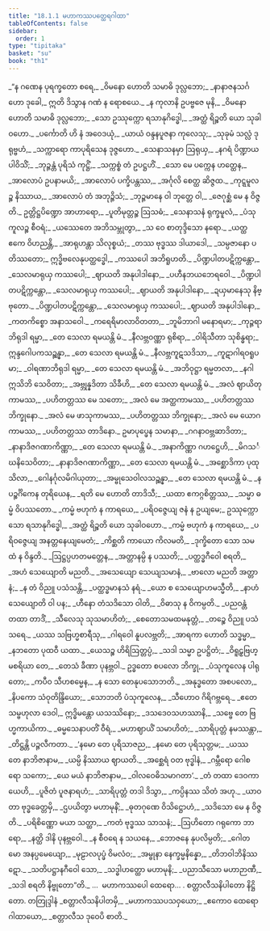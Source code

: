 ```yaml
---
title: "18.1.1 မဟာကဿပတ္ထေရဂါထာ"
tableOfContents: false
sidebar:
  order: 1
type: "tipitaka"
basket: "su"
book: "th1"
---
```



<DynamicBreadcrumb />

<Division number="1054" book="th1" e="ch" v="19" p="350">

<Paragraph number="1409" type="verses" book="th1">
_“န ဂဏေန ပုရက္ခတော စရေ,_  
_ဝိမနော ဟောတိ သမာဓိ ဒုလ္လဘော;_  
_နာနာဇနသင်္ဂဟော ဒုခေါ,_  
ဣတိ ဒိသွာန ဂဏံ န ရောစယေ._  

</Paragraph>

</Division>
<Division number="1055" book="th1" e="ch" v="19" p="350">

<Paragraph number="1410" type="verses" book="th1">
_န ကုလာနိ ဥပဗ္ဗဇေ မုနိ,_  
_ဝိမနော ဟောတိ သမာဓိ ဒုလ္လဘော;_  
_သော ဥဿုက္ကော ရသာနုဂိဒ္ဓေါ,_  
_အတ္ထံ ရိဉ္စတိ ယော သုခါဝဟော._  

</Paragraph>

</Division>
<Division number="1056" book="th1" e="ch" v="19" p="350">

<Paragraph number="1411" type="verses" book="th1">
_ပင်္ကောတိ ဟိ နံ အဝေဒယုံ,_  
_ယာယံ ဝန္ဒနပူဇနာ ကုလေသု;_  
_သုခုမံ သလ္လံ ဒုရုဗ္ဗဟံ,_  
_သက္ကာရော ကာပုရိသေန ဒုဇ္ဇဟော._  

</Paragraph>

</Division>
<Division number="1057" book="th1" e="ch" v="19" p="350">

<Paragraph number="1412" type="verses" book="th1">
_သေနာသနမှာ ဩရုယှ,_  
_နဂရံ ပိဏ္ဍာယ ပါဝိသိံ;_  
_ဘုဉ္ဇန္တံ ပုရိသံ ကုဋ္ဌိံ,_  
_သက္ကစ္စံ တံ ဥပဋ္ဌဟိံ._  

</Paragraph>

</Division>
<Division number="1058" book="th1" e="ch" v="19" p="350">

<Paragraph number="1413" type="verses" book="th1">
_သော မေ ပက္ကေန ဟတ္ထေန,_  
_အာလောပံ ဥပနာမယိ;_  
_အာလောပံ ပက္ခိပန္တဿ,_  
_အင်္ဂုလိ စေတ္ထ ဆိဇ္ဇထ._  

</Paragraph>

</Division>
<Division number="1059" book="th1" e="ch" v="19" p="350">

<Paragraph number="1414" type="verses" book="th1">
_ကုဋ္ဋမူလဉ္စ နိဿာယ,_  
_အာလောပံ တံ အဘုဉ္ဇိသံ;_  
_ဘုဉ္ဇမာနေ ဝါ ဘုတ္တေ ဝါ,_  
_ဇေဂုစ္ဆံ မေ န ဝိဇ္ဇတိ._  

</Paragraph>

</Division>
<Division number="1060" book="th1" e="ch" v="19" p="350">

<Paragraph number="1415" type="verses" book="th1">
ဥတ္တိဋ္ဌပိဏ္ဍော အာဟာရော,_  
_ပူတိမုတ္တဉ္စ ဩသဓံ;_  
_သေနာသနံ ရုက္ခမူလံ,_  
_ပံသုကူလဉ္စ စီဝရံ;_  
_ယဿေတေ အဘိသမ္ဘုတွာ,_  
_သ ဝေ စာတုဒ္ဒိသော နရော._  

</Paragraph>

</Division>
<Division number="1061" book="th1" e="ch" v="19" p="350">

<Paragraph number="1416" type="verses" book="th1">
_ယတ္ထ ဧကေ ဝိဟညန္တိ,_  
_အာရုဟန္တာ သိလုစ္စယံ;_  
_တဿ ဗုဒ္ဓဿ ဒါယာဒေါ,_  
_သမ္ပဇာနော ပတိဿတော;_  
ဣဒ္ဓိဗလေနုပတ္ထဒ္ဓေါ,_  
_ကဿပေါ အဘိရူဟတိ._  

</Paragraph>

</Division>
<Division number="1062" book="th1" e="ch" v="19" p="351">

<Paragraph number="1417" type="verses" book="th1">
_ပိဏ္ဍပါတပဋိက္ကန္တော,_  
_သေလမာရုယှ ကဿပေါ;_  
_ဈာယတိ အနုပါဒါနော,_  
_ပဟီနဘယဘေရဝေါ._  

</Paragraph>

</Division>
<Division number="1063" book="th1" e="ch" v="19" p="351">

<Paragraph number="1418" type="verses" book="th1">
_ပိဏ္ဍပါတပဋိက္ကန္တော,_  
_သေလမာရုယှ ကဿပေါ;_  
_ဈာယတိ အနုပါဒါနော,_  
_ဍယှမာနေသု နိဗ္ဗုတော._  

</Paragraph>

</Division>
<Division number="1064" book="th1" e="ch" v="19" p="351">

<Paragraph number="1419" type="verses" book="th1">
_ပိဏ္ဍပါတပဋိက္ကန္တော,_  
_သေလမာရုယှ ကဿပေါ;_  
_ဈာယတိ အနုပါဒါနော,_  
_ကတကိစ္စော အနာသဝေါ._  

</Paragraph>

</Division>
<Division number="1065" book="th1" e="ch" v="19" p="351">

<Paragraph number="1420" type="verses" book="th1">
_ကရေရိမာလာဝိတတာ,_  
_ဘူမိဘာဂါ မနောရမာ;_  
_ကုဉ္ဇရာဘိရုဒါ ရမ္မာ,_  
_တေ သေလာ ရမယန္တိ မံ._  

</Paragraph>

</Division>
<Division number="1066" book="th1" e="ch" v="19" p="351">

<Paragraph number="1421" type="verses" book="th1">
_နီလဗ္ဘဝဏ္ဏာ ရုစိရာ,_  
_ဝါရိသီတာ သုစိန္ဓရာ;_  
ဣန္ဒဂေါပကသဉ္ဆန္နာ,_  
_တေ သေလာ ရမယန္တိ မံ._  

</Paragraph>

</Division>
<Division number="1067" book="th1" e="ch" v="19" p="351">

<Paragraph number="1422" type="verses" book="th1">
_နီလဗ္ဘကူဋသဒိသာ,_  
_ကူဋာဂါရဝရူပမာ;_  
_ဝါရဏာဘိရုဒါ ရမ္မာ,_  
_တေ သေလာ ရမယန္တိ မံ._  

</Paragraph>

</Division>
<Division number="1068" book="th1" e="ch" v="19" p="351">

<Paragraph number="1423" type="verses" book="th1">
_အဘိဝုဋ္ဌာ ရမ္မတလာ,_  
_နဂါ ဣသိဘိ သေဝိတာ;_  
_အဗ္ဘုန္နဒိတာ သိခီဟိ,_  
_တေ သေလာ ရမယန္တိ မံ._  

</Paragraph>

</Division>
<Division number="1069" book="th1" e="ch" v="19" p="351">

<Paragraph number="1424" type="verses" book="th1">
_အလံ ဈာယိတုကာမဿ,_  
_ပဟိတတ္တဿ မေ သတော;_  
_အလံ မေ အတ္ထကာမဿ,_  
_ပဟိတတ္တဿ ဘိက္ခုနော._  

</Paragraph>

</Division>
<Division number="1070" book="th1" e="ch" v="19" p="351">

<Paragraph number="1425" type="verses" book="th1">
_အလံ မေ ဖာသုကာမဿ,_  
_ပဟိတတ္တဿ ဘိက္ခုနော;_  
_အလံ မေ ယောဂကာမဿ,_  
_ပဟိတတ္တဿ တာဒိနော._  

</Paragraph>

</Division>
<Division number="1071" book="th1" e="ch" v="19" p="351">

<Paragraph number="1426" type="verses" book="th1">
ဥမာပုပ္ဖေန သမာနာ,_  
_ဂဂနာဝဗ္ဘဆာဒိတာ;_  
_နာနာဒိဇဂဏာကိဏ္ဏာ,_  
_တေ သေလာ ရမယန္တိ မံ._  

</Paragraph>

</Division>
<Division number="1072" book="th1" e="ch" v="19" p="351">

<Paragraph number="1427" type="verses" book="th1">
_အနာကိဏ္ဏာ ဂဟဋ္ဌေဟိ,_  
_မိဂသင်္ဃနိသေဝိတာ;_  
_နာနာဒိဇဂဏာကိဏ္ဏာ,_  
_တေ သေလာ ရမယန္တိ မံ._  

</Paragraph>

</Division>
<Division number="1073" book="th1" e="ch" v="19" p="351">

<Paragraph number="1428" type="verses" book="th1">
_အစ္ဆောဒိကာ ပုထုသိလာ,_  
_ဂေါနင်္ဂုလမိဂါယုတာ;_  
_အမ္ဗုသေဝါလသဉ္ဆန္နာ,_  
_တေ သေလာ ရမယန္တိ မံ._  

</Paragraph>

</Division>
<Division number="1074" book="th1" e="ch" v="19" p="351">

<Paragraph number="1429" type="verses" book="th1">
_န ပဉ္စင်္ဂိကေန တုရိယေန,_  
_ရတိ မေ ဟောတိ တာဒိသီ;_  
_ယထာ ဧကဂ္ဂစိတ္တဿ,_  
_သမ္မာ ဓမ္မံ ဝိပဿတော._  

</Paragraph>

</Division>
<Division number="1075" book="th1" e="ch" v="19" p="352">

<Paragraph number="1430" type="verses" book="th1">
_ကမ္မံ ဗဟုကံ န ကာရယေ,_  
_ပရိဝဇ္ဇေယျ ဇနံ န ဥယျမေ;_  
ဥဿုက္ကော သော ရသာနုဂိဒ္ဓေါ,_  
_အတ္ထံ ရိဉ္စတိ ယော သုခါဝဟော._  

</Paragraph>

</Division>
<Division number="1076" book="th1" e="ch" v="19" p="352">

<Paragraph number="1431" type="verses" book="th1">
_ကမ္မံ ဗဟုကံ န ကာရယေ,_  
_ပရိဝဇ္ဇေယျ အနတ္တနေယျမေတံ;_  
_ကိစ္ဆတိ ကာယော ကိလမတိ,_  
_ဒုက္ခိတော သော သမထံ န ဝိန္ဒတိ._  

</Paragraph>

</Division>
<Division number="1077" book="th1" e="ch" v="19" p="352">

<Paragraph number="1432" type="verses" book="th1">
_ဩဋ္ဌပ္ပဟတမတ္တေန,_  
_အတ္တာနမ္ပိ န ပဿတိ;_  
_ပတ္ထဒ္ဓဂီဝေါ စရတိ,_  
_အဟံ သေယျောတိ မညတိ._  

</Paragraph>

</Division>
<Division number="1078" book="th1" e="ch" v="19" p="352">

<Paragraph number="1433" type="verses" book="th1">
_အသေယျော သေယျသမာနံ,_  
_ဗာလော မညတိ အတ္တာနံ;_  
_န တံ ဝိညူ ပသံသန္တိ,_  
_ပတ္ထဒ္ဓမာနသံ နရံ._  

</Paragraph>

</Division>
<Division number="1079" book="th1" e="ch" v="19" p="352">

<Paragraph number="1434" type="verses" book="th1">
_ယော စ သေယျောဟမသ္မီတိ,_  
_နာဟံ သေယျောတိ ဝါ ပန;_  
_ဟီနော တံသဒိသော ဝါတိ,_  
_ဝိဓာသု န ဝိကမ္ပတိ._  

</Paragraph>

</Division>
<Division number="1080" book="th1" e="ch" v="19" p="352">

<Paragraph number="1435" type="verses" book="th1">
_ပညဝန္တံ တထာ တာဒိံ,_  
_သီလေသု သုသမာဟိတံ;_  
_စေတောသမထမနုတ္တံ,_  
_တဉ္စေ ဝိညူ ပသံသရေ._  

</Paragraph>

</Division>
<Division number="1081" book="th1" e="ch" v="19" p="352">

<Paragraph number="1436" type="verses" book="th1">
_ယဿ သဗြဟ္မစာရီသု,_  
_ဂါရဝေါ နူပလဗ္ဘတိ;_  
_အာရကာ ဟောတိ သဒ္ဓမ္မာ,_  
_နဘတော ပုထဝီ ယထာ._  

</Paragraph>

</Division>
<Division number="1082" book="th1" e="ch" v="19" p="352">

<Paragraph number="1437" type="verses" book="th1">
_ယေသဉ္စ ဟိရိဩတ္တပ္ပံ,_  
_သဒါ သမ္မာ ဥပဋ္ဌိတံ;_  
_ဝိရူဠှဗြဟ္မစရိယာ တေ,_  
_တေသံ ခီဏာ ပုနဗ္ဘဝါ._  

</Paragraph>

</Division>
<Division number="1083" book="th1" e="ch" v="19" p="352">

<Paragraph number="1438" type="verses" book="th1">
ဥဒ္ဓတော စပလော ဘိက္ခု,_  
_ပံသုကူလေန ပါရုတော;_  
_ကပီဝ သီဟစမ္မေန,_  
_န သော တေနုပသောဘတိ._  

</Paragraph>

</Division>
<Division number="1084" book="th1" e="ch" v="19" p="352">

<Paragraph number="1439" type="verses" book="th1">
_အနုဒ္ဓတော အစပလော,_  
_နိပကော သံဝုတိန္ဒြိယော;_  
_သောဘတိ ပံသုကူလေန,_  
_သီဟောဝ ဂိရိဂဗ္ဘရေ._  

</Paragraph>

</Division>
<Division number="1085" book="th1" e="ch" v="19" p="352">

<Paragraph number="1440" type="verses" book="th1">
_ဧတေ သမ္ဗဟုလာ ဒေဝါ,_  
ဣဒ္ဓိမန္တော ယသဿိနော;_  
_ဒသဒေဝသဟဿာနိ,_  
_သဗ္ဗေ တေ ဗြဟ္မကာယိကာ._  

</Paragraph>

</Division>
<Division number="1086" book="th1" e="ch" v="19" p="352">

<Paragraph number="1441" type="verses" book="th1">
_ဓမ္မသေနာပတိံ ဝီရံ,_  
_မဟာဈာယိံ သမာဟိတံ;_  
_သာရိပုတ္တံ နမဿန္တာ,_  
_တိဋ္ဌန္တိ ပဉ္ဇလီကတာ._  

</Paragraph>

</Division>
<Division number="1087" book="th1" e="ch" v="19" p="353">

<Paragraph number="1442" type="verses" book="th1">
_‘နမော တေ ပုရိသာဇည,_  
_နမော တေ ပုရိသုတ္တမ;_  
_ယဿ တေ နာဘိဇာနာမ,_  
_ယမ္ပိ နိဿာယ ဈာယတိ._  

</Paragraph>

</Division>
<Division number="1088" book="th1" e="ch" v="19" p="353">

<Paragraph number="1443" type="verses" book="th1">
_အစ္ဆေရံ ဝတ ဗုဒ္ဓါနံ,_  
_ဂမ္ဘီရော ဂေါစရော သကော;_  
_ယေ မယံ နာဘိဇာနာမ,_  
_ဝါလဝေဓိသမာဂတာ’._  

</Paragraph>

</Division>
<Division number="1089" book="th1" e="ch" v="19" p="353">

<Paragraph number="1444" type="verses" book="th1">
_တံ တထာ ဒေဝကာယေဟိ,_  
_ပူဇိတံ ပူဇနာရဟံ;_  
_သာရိပုတ္တံ တဒါ ဒိသွာ,_  
_ကပ္ပိနဿ သိတံ အဟု._  

</Paragraph>

</Division>
<Division number="1090" book="th1" e="ch" v="19" p="353">

<Paragraph number="1445" type="verses" book="th1">
_ယာဝတာ ဗုဒ္ဓခေတ္တမှိ,_  
_ဌပယိတွာ မဟာမုနိံ;_  
_ဓုတဂုဏေ ဝိသိဋ္ဌောဟံ,_  
_သဒိသော မေ န ဝိဇ္ဇတိ._  

</Paragraph>

</Division>
<Division number="1091" book="th1" e="ch" v="19" p="353">

<Paragraph number="1446" type="verses" book="th1">
_ပရိစိဏ္ဏော မယာ သတ္ထာ,_  
_ကတံ ဗုဒ္ဓဿ သာသနံ;_  
_ဩဟိတော ဂရုကော ဘာရော,_  
_နတ္ထိ ဒါနိ ပုနဗ္ဘဝေါ._  

</Paragraph>

</Division>
<Division number="1092" book="th1" e="ch" v="19" p="353">

<Paragraph number="1447" type="verses" book="th1">
_န စီဝရေ န သယနေ,_  
_ဘောဇနေ နုပလိမ္ပတိ;_  
_ဂေါတမော အနပ္ပမေယျော,_  
_မုဠာလပုပ္ဖံ ဝိမလံဝ;_  
_အမ္ဗုနာ နေက္ခမ္မနိန္နော,_  
_တိဘဝါဘိနိဿဋော._  

</Paragraph>

</Division>
<Division number="1093" book="th1" e="ch" v="19" p="353">

<Paragraph number="1448" type="verses" book="th1">
_သတိပဋ္ဌာနဂီဝေါ သော,_  
_သဒ္ဓါဟတ္ထော မဟာမုနိ;_  
_ပညာသီသော မဟာဉာဏီ,_  
_သဒါ စရတိ နိဗ္ဗုတော”တိ._  


</Paragraph>
</Division>

<Paragraph number="1449" type="center" book="th1">
…  မဟာကဿပေါ ထေရော… .



</Paragraph>

<Paragraph number="1450" type="center" book="th1">
စတ္တာလီသနိပါတော နိဋ္ဌိတော.



</Paragraph>

<Paragraph number="1451" type="center" book="th1">
တတြုဒ္ဒါနံ


</Paragraph>

<Paragraph number="1452" type="verses" book="th1">
_စတ္တာလီသနိပါတမှိ,_  
_မဟာကဿပသဝှယော;_  
_ဧကောဝ ထေရော ဂါထာယော,_  
_စတ္တာလီသ ဒုဝေပိ စာတိ._
</Paragraph>